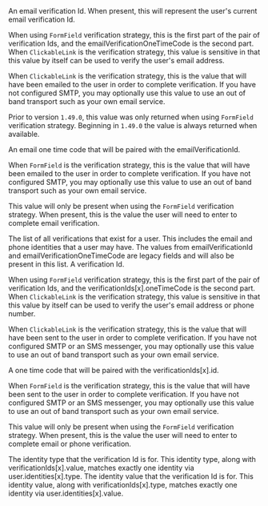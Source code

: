 
<APIField name="emailVerificationId" type="String" since="1.27.0">
  An email verification Id. When present, this will represent the user's current email verification Id.

  When using `FormField` verification strategy, this is the first part of the pair of verification Ids, and the <InlineField>emailVerificationOneTimeCode</InlineField> is the second part. When `ClickableLink` is the verification strategy, this value is sensitive in that this value by itself can be used to verify the user's email address.

  When `ClickableLink` is the verification strategy, this is the value that will have been emailed to the user in order to complete verification. If you have not configured SMTP, you may optionally use this value to use an out of band transport such as your own email service.

  Prior to version `1.49.0`, this value was only returned when using `FormField` verification strategy. Beginning in `1.49.0` the value is always returned when available.
</APIField>

<APIField name="emailVerificationOneTimeCode" type="String" since="1.49.0">
  An email one time code that will be paired with the <InlineField>emailVerificationId</InlineField>.

  When `FormField` is the verification strategy, this is the value that will have been emailed to the user in order to complete verification. If you have not configured SMTP, you may optionally use this value to use an out of band transport such as your own email service.

  This value will only be present when using the `FormField` verification strategy. When present, this is the value the user will need to enter to complete email verification.
</APIField>

<APIField name="verificationIds" type="Array" since="1.99.9">
  The list of all verifications that exist for a user. This includes the email and phone identities that a user may have. The values from <InlineField>emailVerificationId</InlineField> and <InlineField>emailVerificationOneTimeCode</InlineField> are legacy fields and will also be present in this list.
</APIField>

<APIField name="verificationIds[x].id" type="String" since="1.99.9">
  A verification Id.

  When using `FormField` verification strategy, this is the first part of the pair of verification Ids, and the <InlineField>verificationIds[x].oneTimeCode</InlineField> is the second part. When `ClickableLink` is the verification strategy, this value is sensitive in that this value by itself can be used to verify the user's email address or phone number.

  When `ClickableLink` is the verification strategy, this is the value that will have been sent to the user in order to complete verification. If you have not configured SMTP or an SMS messenger, you may optionally use this value to use an out of band transport such as your own email service.
</APIField>

<APIField name="verificationIds[x].oneTimeCode" type="String" since="1.99.9">
  A one time code that will be paired with the <InlineField>verificationIds[x].id</InlineField>.

  When `FormField` is the verification strategy, this is the value that will have been sent to the user in order to complete verification. If you have not configured SMTP or an SMS messenger, you may optionally use this value to use an out of band transport such as your own email service.

  This value will only be present when using the `FormField` verification strategy. When present, this is the value the user will need to enter to complete email or phone verification.
</APIField>

<APIField name="verificationIds[x].type" type="String" since="1.99.9">
  The identity type that the verification Id is for. This identity type, along with <InlineField>verificationIds[x].value</InlineField>, matches exactly one identity via <InlineField>user.identities[x].type</InlineField>.
</APIField>

<APIField name="verificationIds[x].value" type="String" since="1.99.9">
  The identity value that the verification Id is for. This identity value, along with <InlineField>verificationIds[x].type</InlineField>, matches exactly one identity via <InlineField>user.identities[x].value</InlineField>.
</APIField>
